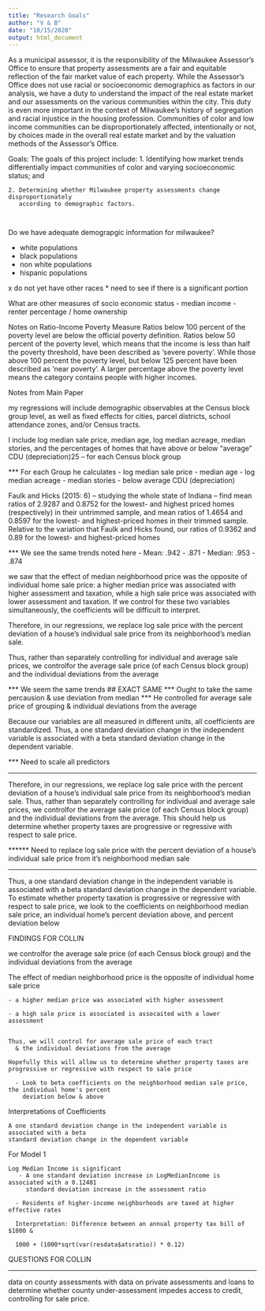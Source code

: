 ```yaml
---
title: "Research Goals"
author: "V & B"
date: "10/15/2020"
output: html_document
---
```


As a municipal assessor, it is the responsibility of the Milwaukee Assessor’s Office to ensure that
property assessments are a fair and equitable reflection of the fair market value of each property.
While the Assessor’s Office does not use racial or socioeconomic demographics as factors in our
analysis, we have a duty to understand the impact of the real estate market and our assessments on
the various communities within the city. This duty is even more important in the context of
Milwaukee’s history of segregation and racial injustice in the housing profession. Communities of
color and low income communities can be disproportionately affected, intentionally or not, by
choices made in the overall real estate market and by the valuation methods of the Assessor’s
Office.


Goals: The goals of this project include:
    1. Identifying how market trends differentially impact communities of color and varying
       socioeconomic status; and
      
    2. Determining whether Milwaukee property assessments change disproportionately
       according to demographic factors.
       
       
Do we have adequate demograpgic information for milwaukee?

  - white populations
  - black populations
  - non white populations
  - hispanic populations
  
  x do not yet have other races * need to see if there is a significant portion
  
  
What are other measures of socio economic status
  - median income
  - renter percentage / home ownership
  
  
  
  
Notes on Ratio-Income Poverty Measure
Ratios below 100 percent of the poverty level are below the official poverty definition. Ratios below 50 percent of the poverty level, which means that the income is less than half the poverty threshold, have been described as 'severe poverty'. While those above 100 percent the poverty level, but below 125 percent have been described as 'near poverty'. A larger percentage above the poverty level means the category contains people with higher incomes.
  
  


####### Notes from Main Paper

my regressions will include demographic observables at the Census block group level, as well as fixed effects for cities, parcel districts, school attendance zones, and/or Census tracts.

 I include log median sale price, median age, log median acreage, median stories, and the percentages of
homes that have above or below “average” CDU (depreciation)25 – for each Census block group

*** For each Group he calculates
  - log median sale price
  - median age
  - log median acreage
  - median stories
  - below average CDU (depreciation)
  
  
  
 Faulk and Hicks (2015: 6) – studying the whole state of Indiana – find
mean ratios of 2.9287 and 0.8752 for the lowest- and highest priced homes (respectively) in their untrimmed sample, and
mean ratios of 1.4654 and 0.8597 for the lowest- and highest-priced homes in their trimmed sample. Relative to the
variation that Faulk and Hicks found, our ratios of 0.9362 and 0.89 for the lowest- and highest-priced homes   
  
  
  *** We see the same trends noted here 
    - Mean:    .942 - .871
    - Median:  .953 - .874
  
  
 we saw that the effect of median neighborhood price was the opposite of individual home sale price: a
higher median price was associated with higher assessment and taxation, while a high sale price was associated with lower
assessment and taxation. If we control for these two variables simultaneously, the coefficients will be difficult to interpret.


Therefore, in our regressions, we replace log sale price with the percent deviation of a house’s individual sale price from
its neighborhood’s median sale.

Thus, rather than separately controlling for individual and average sale prices, we controlfor the average sale price (of each Census block group) and the individual deviations from the average

  *** We seem the same trends ## EXACT SAME
  *** Ought to take the same percausion & use deviation from median
  *** He controlled for average sale price of grouping & individual deviations from the average
  
  
  
  
  
  
Because our variables are all
measured in different units, all coefficients are standardized. Thus, a one standard deviation change in the independent
variable is associated with a beta standard deviation change in the dependent variable. 



  *** Need to scale all predictors
  
  
  
  
  ******
  Therefore, in our regressions, we replace log sale price with the percent deviation of a house’s individual sale price from
its neighborhood’s median sale. Thus, rather than separately controlling for individual and average sale prices, we controlfor the average sale price (of each Census block group) and the individual deviations from the average. This should help
us determine whether property taxes are progressive or regressive with respect to sale price.
  
  ****** Need to replace log sale price with the percent deviation of a house's individual sale price from it's neighborhood median sale
  
  
  
  ***
  Thus, a one standard deviation change in the independent
variable is associated with a beta standard deviation change in the dependent variable. To estimate whether property
taxation is progressive or regressive with respect to sale price, we look to the coefficients on neighborhood median sale
price, an individual home’s percent deviation above, and percent deviation below
  
  
  
####################### FINDINGS FOR COLLIN #####################  
  
 we controlfor the average sale price (of each Census block group) and the individual deviations from the average


The effect of median neighborhood price is the opposite of individual home sale price

    - a higher median price was associated with higher assessment
    
    - a high sale price is associated is assocaited with a lower assessment
  
  
    Thus, we will control for average sale price of each tract
      & the individual deviations from the average
      
    Hopefully this will allow us to determine whether property taxes are
    progressive or regressive with respect to sale price
    
      - Look to beta coefficients on the neighborhood median sale price, the individual home's percent
        deviation below & above


Interpretations of Coefficients

    A one standard deviation change in the independent variable is associated with a beta
    standard deviation change in the dependent variable
    
    
For Model 1

    Log Median Income is significant
       - A one standard deviation increase in LogMedianIncome is associated with a 0.12481 
         standard deviation increase in the assessment ratio
         
      - Residents of higher-income neighborhoods are taxed at higher effective rates
         
      Interpretation: Difference between an annual property tax bill of $1000 & 
      
      1000 + (1000*sqrt(var(resdata$atsratio)) * 0.12)
  

  
  

  
################# QUESTIONS FOR COLLIN ##########################

************** 
data on county assessments with data on private assessments and loans to determine whether county under-assessment impedes access to credit, controlling for sale price.


